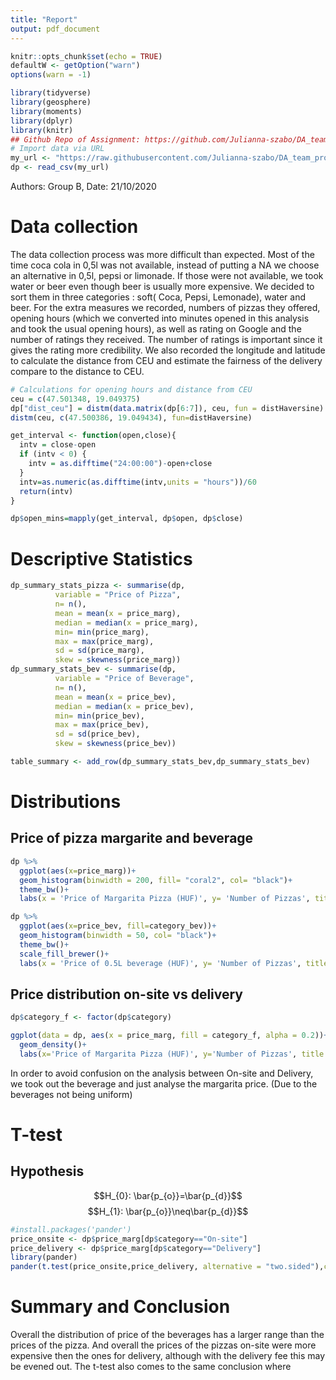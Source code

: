 ---
title: "Report"
output: pdf_document
---

```{r setup, include=FALSE}
knitr::opts_chunk$set(echo = TRUE)
defaultW <- getOption("warn") 
options(warn = -1)
```

```{r, include=F, message=FALSE, echo=FALSE, eval=TRUE}
library(tidyverse)
library(geosphere)
library(moments)
library(dplyr)
library(knitr)
## Github Repo of Assignment: https://github.com/Julianna-szabo/DA_team_project
# Import data via URL
my_url <- "https://raw.githubusercontent.com/Julianna-szabo/DA_team_project/master/data/raw/dp.csv"
dp <- read_csv(my_url)
```
Authors: Group B,
Date: 21/10/2020

# Data collection

The data collection process was more difficult than expected. Most of the time coca cola in 0,5l was not available, instead of putting a NA we choose an alternative in 0,5l, pepsi or limonade. If those were not available, we took water or beer even though beer is usually more expensive. We decided to sort them in three categories : soft( Coca, Pepsi, Lemonade), water and beer. For the extra measures we recorded, numbers of pizzas they offered, opening hours (which we converted into minutes opened in this analysis and took the usual opening hours), as well as rating on Google and the number of ratings they received. The number of ratings is important since it gives the rating more credibility. We also recorded the longitude and latitude to calculate the distance from CEU and estimate the fairness of the delivery compare to the distance to CEU.


```{r, echo=FALSE, eval=TRUE, include=FALSE}
# Calculations for opening hours and distance from CEU
ceu = c(47.501348, 19.049375)
dp["dist_ceu"] = distm(data.matrix(dp[6:7]), ceu, fun = distHaversine)
distm(ceu, c(47.500386, 19.049434), fun=distHaversine)

get_interval <- function(open,close){
  intv = close-open
  if (intv < 0) {
    intv = as.difftime("24:00:00")-open+close
  }
  intv=as.numeric(as.difftime(intv,units = "hours"))/60
  return(intv)
}

dp$open_mins=mapply(get_interval, dp$open, dp$close)
```

# Descriptive Statistics

```{r, eval=TRUE, echo=FALSE, results='asis'}
dp_summary_stats_pizza <- summarise(dp,
          variable = "Price of Pizza",
          n= n(),
          mean = mean(x = price_marg),
          median = median(x = price_marg),
          min= min(price_marg),
          max = max(price_marg),
          sd = sd(price_marg),
          skew = skewness(price_marg))
dp_summary_stats_bev <- summarise(dp,
          variable = "Price of Beverage",
          n= n(),
          mean = mean(x = price_bev),
          median = median(x = price_bev),
          min= min(price_bev),
          max = max(price_bev),
          sd = sd(price_bev),
          skew = skewness(price_bev))

table_summary <- add_row(dp_summary_stats_bev,dp_summary_stats_bev)
```

# Distributions
## Price of pizza margarite and beverage

```{r, echo=FALSE, figures-side, fig.show="hold", out.width="50%"}
dp %>% 
  ggplot(aes(x=price_marg))+
  geom_histogram(binwidth = 200, fill= "coral2", col= "black")+
  theme_bw()+
  labs(x = 'Price of Margarita Pizza (HUF)', y= 'Number of Pizzas', title = "Distribution of Price for Pizza")

dp %>% 
  ggplot(aes(x=price_bev, fill=category_bev))+
  geom_histogram(binwidth = 50, col= "black")+
  theme_bw()+
  scale_fill_brewer()+
  labs(x = 'Price of 0.5L beverage (HUF)', y= 'Number of Pizzas', title = "Distribution of Price for Beverage by category")
```

## Price distribution on-site vs delivery

```{r, echo=FALSE, fig1, fig.height = 1.7, fig.width = 7}
dp$category_f <- factor(dp$category)

ggplot(data = dp, aes(x = price_marg, fill = category_f, alpha = 0.2))+
  geom_density()+
  labs(x='Price of Margarita Pizza (HUF)', y='Number of Pizzas', title = "Distribution of Price for On-site and Delivery", fill= 'category')

```

In order to avoid confusion on the analysis between On-site and Delivery, we took out the beverage and just analyse the margarita price. (Due to the beverages not being uniform)

# T-test
## Hypothesis
$$H_{0}: \bar{p_{o}}=\bar{p_{d}}$$
$$H_{1}: \bar{p_{o}}\neq\bar{p_{d}}$$

<!-- Null mean(on-site)=mean(delivery) -->
<!-- Alternative mean(on-site) not = mean(delivery) -->

```{r, echo=FALSE, results='asis', message=FALSE}
#install.packages('pander')
price_onsite <- dp$price_marg[dp$category=="On-site"]
price_delivery <- dp$price_marg[dp$category=="Delivery"]
library(pander)
pander(t.test(price_onsite,price_delivery, alternative = "two.sided"),conf.int =TRUE)
```

# Summary and Conclusion

Overall the distribution of price of the beverages has a larger range than the prices of the pizza. And overall the prices of the pizzas on-site were more expensive then the ones for delivery, although with the delivery fee this may be evened out. The t-test also comes to the same conclusion where 